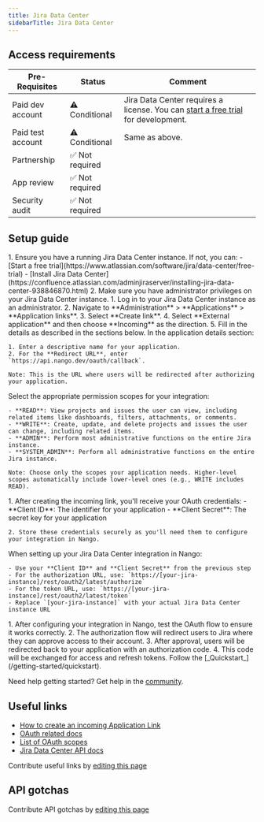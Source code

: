 ```yaml
---
title: Jira Data Center
sidebarTitle: Jira Data Center
---
```



<Overview />
<PreBuiltTooling />
<PreBuiltUseCases />

## Access requirements
| Pre-Requisites | Status | Comment|
| - | - | - |
| Paid dev account | ⚠️ Conditional | Jira Data Center requires a license. You can [start a free trial](https://www.atlassian.com/software/jira/data-center/free-trial) for development. |
| Paid test account | ⚠️ Conditional | Same as above. |
| Partnership | ✅ Not required | |
| App review | ✅ Not required | |
| Security audit | ✅ Not required | |


## Setup guide

<Steps>
  <Step title="Set up Jira Data Center">
    1. Ensure you have a running Jira Data Center instance. If not, you can:
       - [Start a free trial](https://www.atlassian.com/software/jira/data-center/free-trial)
       - [Install Jira Data Center](https://confluence.atlassian.com/adminjiraserver/installing-jira-data-center-938846870.html)
    2. Make sure you have administrator privileges on your Jira Data Center instance.
  </Step>
  <Step title="Create an incoming link">
    1. Log in to your Jira Data Center instance as an administrator.
    2. Navigate to **Administration** > **Applications** > **Application links**.
    3. Select **Create link**.
    4. Select **External application** and then choose **Incoming** as the direction.
    5. Fill in the details as described in the sections below.
  </Step>
  <Step title="Provide application details">
    In the application details section:
    
    1. Enter a descriptive name for your application.
    2. For the **Redirect URL**, enter `https://api.nango.dev/oauth/callback`.
    
    Note: This is the URL where users will be redirected after authorizing your application.
  </Step>
  <Step title="Configure application permissions">
    Select the appropriate permission scopes for your integration:
    
    - **READ**: View projects and issues the user can view, including related items like dashboards, filters, attachments, or comments.
    - **WRITE**: Create, update, and delete projects and issues the user can change, including related items.
    - **ADMIN**: Perform most administrative functions on the entire Jira instance.
    - **SYSTEM_ADMIN**: Perform all administrative functions on the entire Jira instance.
    
    Note: Choose only the scopes your application needs. Higher-level scopes automatically include lower-level ones (e.g., WRITE includes READ).
  </Step>
  <Step title="Obtain OAuth credentials">
    1. After creating the incoming link, you'll receive your OAuth credentials:
       - **Client ID**: The identifier for your application
       - **Client Secret**: The secret key for your application
    
    2. Store these credentials securely as you'll need them to configure your integration in Nango.
  </Step>
  <Step title="Configure your integration in Nango">
    When setting up your Jira Data Center integration in Nango:
    
    - Use your **Client ID** and **Client Secret** from the previous step
    - For the authorization URL, use: `https://[your-jira-instance]/rest/oauth2/latest/authorize`
    - For the token URL, use: `https://[your-jira-instance]/rest/oauth2/latest/token`
    - Replace `[your-jira-instance]` with your actual Jira Data Center instance URL
  </Step>
  <Step title="Test the OAuth flow">
    1. After configuring your integration in Nango, test the OAuth flow to ensure it works correctly.
    2. The authorization flow will redirect users to Jira where they can approve access to their account.
    3. After approval, users will be redirected back to your application with an authorization code.
    4. This code will be exchanged for access and refresh tokens.
  </Step>
  <Step title="Next">
    Follow the [_Quickstart_](/getting-started/quickstart).
  </Step>
</Steps>

<Tip>Need help getting started? Get help in the [community](https://nango.dev/slack).</Tip>


## Useful links

-   [How to create an incoming Application Link](https://confluence.atlassian.com/adminjiraserver/configure-an-incoming-link-1115659067.html)
-   [OAuth related docs](https://confluence.atlassian.com/adminjiraserver/jira-oauth-2-0-provider-api-1115659070.html)
-   [List of OAuth scopes](https://confluence.atlassian.com/adminjiraserver/jira-oauth-2-0-provider-api-1115659070.html#JiraOAuth2.0providerAPI-scopes)
-   [Jira Data Center API docs](https://docs.atlassian.com/software/jira/docs/api/REST/9.14.0/)

<Note>Contribute useful links by [editing this page](https://github.com/nangohq/nango/tree/master/docs-v2/integrations/all/jira-data-center.mdx)</Note>

## API gotchas

<Note>Contribute API gotchas by [editing this page](https://github.com/nangohq/nango/tree/master/docs-v2/integrations/all/jira-data-center.mdx)</Note>
